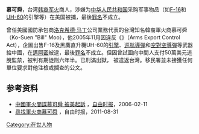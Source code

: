 {{编修}}
{{Infobox spy
| name              = 慕可舜<br />Ko-Suen Moo
| nickname          =
| image             = 
| caption           =
| allegiance        = {{ROC}}
| nationality       = {{ROC}}
| occupation        = [[商人|商人]]
}}
'''慕可舜'''，台湾[[韩裔|韩裔]][[军火|军火]]商人，涉嫌为[[中华人民共和国|中华人民共和国]]采购军事物品（如[[F-16|F-16]]和[[UH-60|UH-60]]的引擎等）在美国被捕，最後[[罪名|罪名]]不成立。

曾任美國國防承包商[[洛克希德·马丁|洛克希德·马丁]]公司業務代表的台灣知名韓裔軍火商慕可舜（Ko-Suen "Bill" Moo），他2005年11月因違反《{{link-en|聯邦武器出口管制法|Arms Export Control Act}}》（Arms Export Control Act），企圖出售F-16及黑鷹直升機UH-60的[[引擎|引擎]]、[[巡航導彈|巡航導彈]]和[[空對空導彈|空對空導彈]]等武器給中國，在[[邁阿密|邁阿密]]被逮，最後[[罪名|罪名]]不成立。但因曾試圖向中間人支付50萬美元逃脫監禁，被判有期徒刑六年半。已刑滿出獄， 被遣返台灣。移民署並未接獲任何單位要求對他注檢或攔查的公文。


==参考资料==
{{reflist}}
*[http://news.ltn.com.tw/news/politics/paper/57037 中國軍火間諜慕可舜 被美起訴] {{Wayback|url=http://news.ltn.com.tw/news/politics/paper/57037 |date=20220310060338 }}，[[自由时报|自由时报]]，2006-02-11
*[http://talk.ltn.com.tw/article/paper/520575 尋找軍火商慕可舜] {{Wayback|url=http://talk.ltn.com.tw/article/paper/520575 |date=20220311140055 }}，自由时报，2011-08-31
{{人物小作品}}
[[Category:在世人物|Category:在世人物]]